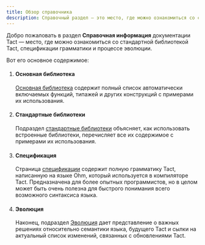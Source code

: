 ```yaml
---
title: Обзор справочника
description: Справочный раздел — это место, где можно ознакомиться со стандартной библиотекой Tact, спецификацией грамматики и процессе эволюции
---
```



Добро пожаловать в раздел **Справочная информация** документации Tact — место, где можно ознакомиться со стандартной библиотекой Tact, спецификации грамматики и процессе эволюции.

Вот его основное содержимое:

<Steps>

1. #### Основная библиотека

   [Основная библиотека](/ru/ref/core-base) содержит полный список автоматически включаемых функций, типажей и других конструкций с примерами их использования.

   <CardGrid>
     <LinkCard
       title="Перейти к основной библиотеке"
       href="/ru/ref/core-base"
     />
   </CardGrid>

2. #### Стандартные библиотеки

   Подраздел [стандартные библиотеки](/ru/ref/standard-libraries) объясняет, как использовать встроенные библиотеки, перечисляет все их содержимое с примерами их использования.

   <CardGrid>
     <LinkCard
       title="Перейти к стандартным библиотекам"
       href="/ru/ref/standard-libraries"
     />
   </CardGrid>

3. #### Спецификация

   Страница [спецификации](/ru/ref/spec) содержит полную грамматику Tact, написанную на языке Ohm, который используется в компиляторе Tact. Предназначена для более опытных программистов, но в целом может быть очень полезна для быстрого понимания всего возможного синтаксиса языка.

   <CardGrid>
     <LinkCard
       title="Перейти к спецификации"
       href="/ru/ref/spec"
     />
   </CardGrid>

4. #### Эволюция

   Наконец, подраздел [Эволюция](/ru/ref/evolution/overview) дает представление о важных решениях относительно семантики языка, будущего Tact и сылки на актуальный список изменений, связанных с обновлениями Tact.

   <CardGrid>
     <LinkCard
       title="Перейти к эволюции"
       href="/ru/ref/evolution/overview"
     />
   </CardGrid>

</Steps>
